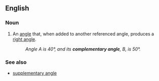 ==English==

===Noun===
{{en-noun}}

# {{lb|en|geometry}} An [[angle]] that, when added to another referenced angle, produces a [[right angle]].
#: ''Angle A is 40°, and its '''complementary angle''', B, is 50°.''

===See also ===
* [[supplementary angle]]